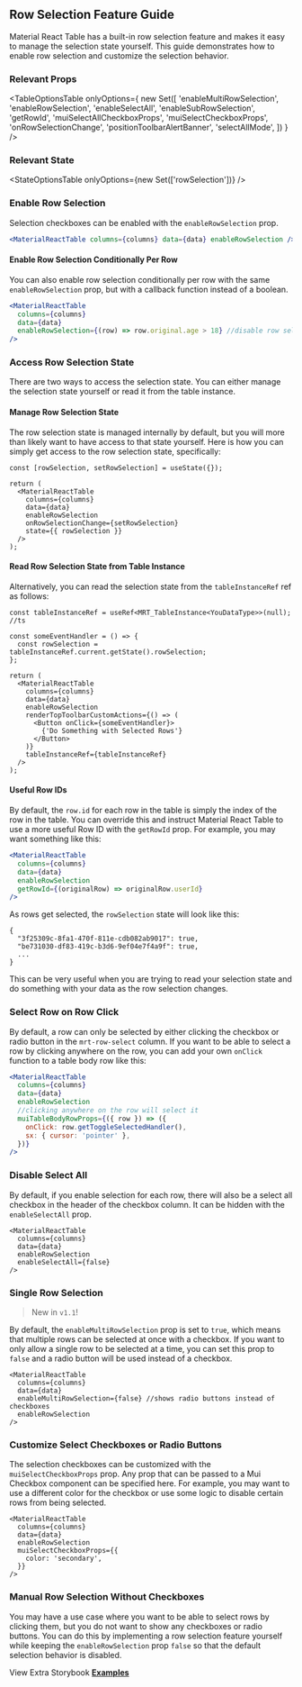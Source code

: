 
<Head>
  <title>Row Selection Feature Guide - Material React Table Docs</title>
  <meta
    name="description"
    content="How to add and customize row selection checkboxes in Material React Table"
  />
</Head>

## Row Selection Feature Guide

Material React Table has a built-in row selection feature and makes it easy to manage the selection state yourself. This guide demonstrates how to enable row selection and customize the selection behavior.

### Relevant Props

<TableOptionsTable
  onlyOptions={
    new Set([
      'enableMultiRowSelection',
      'enableRowSelection',
      'enableSelectAll',
      'enableSubRowSelection',
      'getRowId',
      'muiSelectAllCheckboxProps',
      'muiSelectCheckboxProps',
      'onRowSelectionChange',
      'positionToolbarAlertBanner',
      'selectAllMode',
    ])
  }
/>

### Relevant State

<StateOptionsTable onlyOptions={new Set(['rowSelection'])} />

### Enable Row Selection

Selection checkboxes can be enabled with the `enableRowSelection` prop.

```jsx
<MaterialReactTable columns={columns} data={data} enableRowSelection />
```

#### Enable Row Selection Conditionally Per Row

You can also enable row selection conditionally per row with the same `enableRowSelection` prop, but with a callback function instead of a boolean.

```jsx
<MaterialReactTable
  columns={columns}
  data={data}
  enableRowSelection={(row) => row.original.age > 18} //disable row selection for rows with age <= 18
/>
```

### Access Row Selection State

There are two ways to access the selection state. You can either manage the selection state yourself or read it from the table instance.

#### Manage Row Selection State

The row selection state is managed internally by default, but you will more than likely want to have access to that state yourself. Here is how you can simply get access to the row selection state, specifically:

```tsx
const [rowSelection, setRowSelection] = useState({});

return (
  <MaterialReactTable
    columns={columns}
    data={data}
    enableRowSelection
    onRowSelectionChange={setRowSelection}
    state={{ rowSelection }}
  />
);
```

#### Read Row Selection State from Table Instance

Alternatively, you can read the selection state from the `tableInstanceRef` ref as follows:

```tsx
const tableInstanceRef = useRef<MRT_TableInstance<YouDataType>>(null); //ts

const someEventHandler = () => {
  const rowSelection = tableInstanceRef.current.getState().rowSelection;
};

return (
  <MaterialReactTable
    columns={columns}
    data={data}
    enableRowSelection
    renderTopToolbarCustomActions={() => (
      <Button onClick={someEventHandler}>
        {'Do Something with Selected Rows'}
      </Button>
    )}
    tableInstanceRef={tableInstanceRef}
  />
);
```

#### Useful Row IDs

By default, the `row.id` for each row in the table is simply the index of the row in the table. You can override this and instruct Material React Table to use a more useful Row ID with the `getRowId` prop. For example, you may want something like this:

```jsx
<MaterialReactTable
  columns={columns}
  data={data}
  enableRowSelection
  getRowId={(originalRow) => originalRow.userId}
/>
```

As rows get selected, the `rowSelection` state will look like this:

```tsx
{
  "3f25309c-8fa1-470f-811e-cdb082ab9017": true,
  "be731030-df83-419c-b3d6-9ef04e7f4a9f": true,
  ...
}
```

This can be very useful when you are trying to read your selection state and do something with your data as the row selection changes.

<EnableExample />

### Select Row on Row Click

By default, a row can only be selected by either clicking the checkbox or radio button in the `mrt-row-select` column. If you want to be able to select a row by clicking anywhere on the row, you can add your own `onClick` function to a table body row like this:

```jsx
<MaterialReactTable
  columns={columns}
  data={data}
  enableRowSelection
  //clicking anywhere on the row will select it
  muiTableBodyRowProps={({ row }) => ({
    onClick: row.getToggleSelectedHandler(),
    sx: { cursor: 'pointer' },
  })}
/>
```

### Disable Select All

By default, if you enable selection for each row, there will also be a select all checkbox in the header of the checkbox column. It can be hidden with the `enableSelectAll` prop.

```tsx
<MaterialReactTable
  columns={columns}
  data={data}
  enableRowSelection
  enableSelectAll={false}
/>
```

### Single Row Selection

> New in `v1.1`!

By default, the `enableMultiRowSelection` prop is set to `true`, which means that multiple rows can be selected at once with a checkbox. If you want to only allow a single row to be selected at a time, you can set this prop to `false` and a radio button will be used instead of a checkbox.

```tsx
<MaterialReactTable
  columns={columns}
  data={data}
  enableMultiRowSelection={false} //shows radio buttons instead of checkboxes
  enableRowSelection
/>
```

<SingleExample />

### Customize Select Checkboxes or Radio Buttons

The selection checkboxes can be customized with the `muiSelectCheckboxProps` prop. Any prop that can be passed to a Mui Checkbox component can be specified here. For example, you may want to use a different color for the checkbox or use some logic to disable certain rows from being selected.

```tsx
<MaterialReactTable
  columns={columns}
  data={data}
  enableRowSelection
  muiSelectCheckboxProps={{
    color: 'secondary',
  }}
/>
```

<CustomizeExample />

### Manual Row Selection Without Checkboxes

You may have a use case where you want to be able to select rows by clicking them, but you do not want to show any checkboxes or radio buttons. You can do this by implementing a row selection feature yourself while keeping the `enableRowSelection` prop `false` so that the default selection behavior is disabled.

<ManualExample />

View Extra Storybook **[Examples](https://www.material-react-table.dev/?path=/story/features-selection-examples)**
